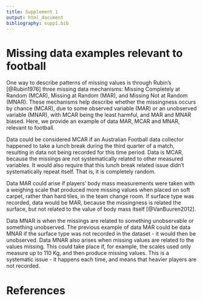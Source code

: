 ```yaml
---
title: Supplement 1
output: html_document
bibliography: supp1.bib
---
```


# Missing data examples relevant to football

One way to describe patterns of missing values is through Rubin's [@Rubin1976]
three missing data mechanisms: Missing Completely at Random (MCAR), Missing at
Random (MAR), and Missing Not at Random (MNAR). These mechanisms help describe
whether the missingness occurs by chance (MCAR), due to some observed variable
(MAR) or an unobserved variable (MNAR), with MCAR being the least harmful, and
MAR and MNAR biased. Here, we provide an example of data MAR, MCAR and MNAR,
relevant to football.

Data could be considered MCAR if an Australian Football data collector happened
to take a lunch break during the third quarter of a match, resulting in data not
being recorded for this time period. Data is MCAR, because the missings are not
systematically related to other measured variables. It would also require that this lunch break related issue didn't systematically repeat itself. That is, it is completely random.

Data MAR could arise if players' body mass measurements were taken with a
weighing scale that produced more missing values when placed on soft carpet,
rather than hard tiles, in the team change room. If surface type was recorded,
data would be MAR, because the missingness is related the surface, but not
related to the value of body mass itself [@VanBuuren2012].

Data MNAR is when the missings are related to something unobservable or something unobserved. The previous example of data MAR could be data MNAR if the surface type was not recorded in the dataset - it would then be unobserved. Data MNAR also arises when missing values are related to the values missing. This could take place if, for example, the scales used only measure up to 110 Kg, and then produce missing values. This is a systematic issue - it happens each time, and means that heavier players are not recorded.

# References